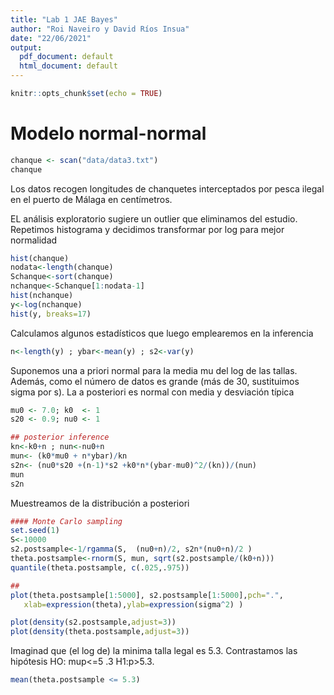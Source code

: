 ```yaml
---
title: "Lab 1 JAE Bayes"
author: "Roi Naveiro y David Ríos Insua"
date: "22/06/2021"
output:
  pdf_document: default
  html_document: default
---
```


```r
knitr::opts_chunk$set(echo = TRUE)
```

# Modelo normal-normal

```r
chanque <- scan("data/data3.txt")
chanque
```

Los datos recogen longitudes de chanquetes interceptados por pesca ilegal en el puerto de Málaga en centímetros.


EL análisis exploratorio sugiere un outlier que eliminamos del estudio. Repetimos histograma y decidimos transformar por log para mejor normalidad
```r
hist(chanque)
nodata<-length(chanque)
Schanque<-sort(chanque)
nchanque<-Schanque[1:nodata-1]
hist(nchanque)
y<-log(nchanque)
hist(y, breaks=17)
```

Calculamos algunos estadísticos que luego emplearemos en la inferencia
```r
n<-length(y) ; ybar<-mean(y) ; s2<-var(y)

```

Suponemos una a priori normal para la media mu del log de las tallas. Además, como el número de datos es grande (más de 30, sustituimos sigma por s). La a posteriori es normal con media y desviación típica


```r
mu0 <- 7.0; k0  <- 1
s20 <- 0.9; nu0 <- 1

## posterior inference
kn<-k0+n ; nun<-nu0+n
mun<- (k0*mu0 + n*ybar)/kn  
s2n<- (nu0*s20 +(n-1)*s2 +k0*n*(ybar-mu0)^2/(kn))/(nun)
mun
s2n
```

Muestreamos de la distribución a posteriori
```r
#### Monte Carlo sampling
set.seed(1)
S<-10000
s2.postsample<-1/rgamma(S,  (nu0+n)/2, s2n*(nu0+n)/2 )
theta.postsample<-rnorm(S, mun, sqrt(s2.postsample/(k0+n)))
quantile(theta.postsample, c(.025,.975))
```

```r
##
plot(theta.postsample[1:5000], s2.postsample[1:5000],pch=".",
   xlab=expression(theta),ylab=expression(sigma^2) )
```

```r
plot(density(s2.postsample,adjust=3))
plot(density(theta.postsample,adjust=3))
```


Imaginad que (el log de) la minima talla legal es 5.3. Contrastamos las hipótesis HO: mup<=5 .3  H1:p>5.3. 

```r
mean(theta.postsample <= 5.3)
```

